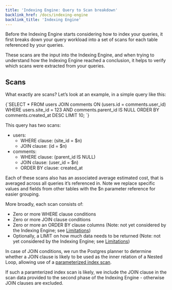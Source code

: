 ```yaml
---
title: 'Indexing Engine: Query to Scan breakdown'
backlink_href: /docs/indexing-engine
backlink_title: 'Indexing Engine'
---
```


Before the Indexing Engine starts considering how to index your queries, it first
breaks down your query workload into a set of scans for each table referenced by
your queries.

These scans are the input into the Indexing Engine, and when trying to understand
how the Indexing Engine reached a conclusion, it helps to verify which scans were
extracted from your queries.

## Scans

What exactly are scans? Let’s look at an example, in a simple query like this:

<CodeBlock language="sql">
{`SELECT * FROM users
  JOIN comments ON (users.id = comments.user_id)
 WHERE users.site_id = 123 AND comments.parent_id IS NULL
 ORDER BY comments.created_at DESC
 LIMIT 10;
`}
</CodeBlock>

This query has two scans:

- users:
  - WHERE clause: (site_id = $n)
  - JOIN clause: (id = $n)
- comments:
  - WHERE clause: (parent_id IS NULL)
  - JOIN clause: (user_id = $n)
  - ORDER BY clause: created_at

Each of these scans also has an associated average estimated cost, that is
averaged across all queries it’s referenced in. Note we replace specific values
and fields from other tables with the $n parameter reference for easier
grouping. 

More broadly, each scan consists of:

 - Zero or more WHERE clause conditions
 - Zero or more JOIN clause conditions
 - Zero or more an ORDER BY clause columns (Note: not yet considered by the Indexing
   Engine; see [Limitations](/docs/indexing-engine/limitations))
 - Optionally, a LIMIT on how much data needs to be returned (Note: not yet
   considered by the Indexing Engine; see [Limitations](/docs/index-advisor/limitations))

In case of JOIN conditions, we run the Postgres planner to determine whether a JOIN clause
is likely to be used as the inner relation of a Nested Loop, allowing use of a [parameterized index
scan](https://pganalyze.com/blog/how-postgres-chooses-index#parameterized-index-scans-or-why-nested-loop-are-sometimes-a-good-join-type).

If such a paramterized index scan is likely, we include the JOIN clause in the scan data provided
to the second phase of the Indexing Engine - otherwise JOIN clauses are excluded.
